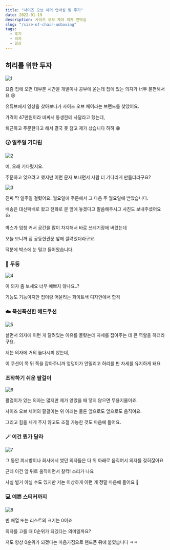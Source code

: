 ```yaml
---
title: "사이즈 오브 체어 언박싱 및 후기"
date: 2022-01-19
description: 사이즈 오브 체어 의자 언박싱
slug: "/size-of-chair-unboxing"
tags:
  - 후기
  - 의자
  - 일상
---
```


## 허리를 위한 투자
![1](./1.jpg)

요즘 집에 오면 대부분 시간을 개발이나 공부에 쏟는데 집에 있는 의자가 너무 불편해서요 😢

유튜브에서 영상을 찾아보다가 사이즈 오브 체어라는 브랜드를 찾았어요.

가격이 47만원이라 비싸서 동생한테 사달라고 했는데,

퇴근하고 주문한다고 해서 결국 못 참고 제가 샀습니다 하하 😀

### 🕝 일주일 기다림
![2](./2.jpg)

예, 오래 기다렸지요.

주문하고 잊으려고 했지만 이런 문자 보내면서 사람 더 기다리게 만들더라구요?

![3](./3.png)

진짜 딱 일주일 걸렸어요. 월요일에 주문해서 그 다음 주 월요일에 받았습니다.

배송은 대신택배로 왔고 전화로 문 앞에 놓겠다고 말씀해주시고 사진도 보내주셨어요 👍

박스가 엄청 커서 공간을 많이 차지해서 바로 쓰레기장에 버렸는데

오늘 보니까 집 공동현관문 앞에 깔려있더라구요.

덕분에 박스에 눈 털고 들어왔습니다.

### 👀 두둥
![4](./4.jpg)

이 의자 좀 보세요 너무 예쁘지 않나요..?

기능도 기능이지만 집이랑 어울리는 화이트색 디자인에서 합격

### ☁️ 푹신푹신한 헤드쿠션
![5](./5.jpg)

살면서 의자에 이런 게 달려있는 이유를 몰랐는데 자세를 잡아주는 데 큰 역할을 하더라구요.

저는 의자에 거의 눕다시피 앉는데,

이 쿠션이 목 뒤 쪽을 잡아주니까 엉덩이가 안밀리고 허리를 핀 자세를 유지하게 돼요

### 조작하기 쉬운 팔걸이
![6](./6.jpg)

팔걸이가 있는 의자는 많지만 제가 앉았을 때 닿지 않으면 무용지물이죠.

사이즈 오브 체어의 팔걸이는 위 아래는 물론 앞으로도 옆으로도 움직여요.

그리고 힘을 세게 주지 않고도 조절 가능한 것도 마음에 들어요.

### 🪄 이건 뭔가 달라
![7](./7.jpg)

그 동안 피시방이나 회사에서 썼던 의자들은 다 위 아래로 움직여서 의자를 젖히잖아요

근데 이건 앞 뒤로 움직이면서 찰칵! 소리가 나요

사실 별거 아닐 수도 있지만 저는 이상하게 이런 게 정말 마음에 들어요 🥰

### 💻 예쁜 스티커까지
![8](./8.jpg)

빈 배열 또는 리스트의 크기는 0이죠

의자를 고를 때 0순위가 되겠다는 의미일까요?

저도 항상 0순위가 되겠다는 마음가짐으로 핸드폰 뒤에 붙였습니다 ㅋㅋ
